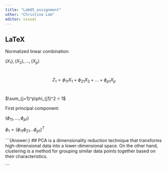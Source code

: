 ---
title: "Lab05_assignment"
uthor: "Christina Lam"
editor: visual
---

## LaTeX

Normalized linear combination:

$(X_{1}), (X_{2}), . . . , (X_{p})$

<br> $$  Z_1 = \phi_{11}X_1 +\phi_{21}X_2 +...+\phi_{p1}X_p $$ <br>

$\sum_{j=1}^p\phi_{j1}^2 = 1$

First principal component:

$(\phi_{11}, . . . , \phi_{p1})$

$\phi_1= (\phi_{11} \phi_{21} ... \phi_{p1})^T$

\`\`\`{Answer:} \## PCA is a dimensionality reduction technique that transforms high-dimensional data into a lower-dimensional space. On the other hand, clustering is a method for grouping similar data points together based on their characteristics.

\`\`\`
